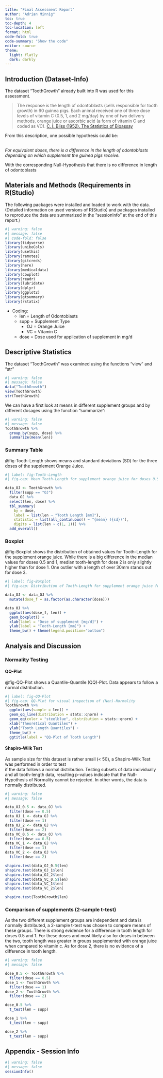```yaml
---
title: "Final Assessment Report"
author: "Adrian Minnig"
toc: true
toc-depth: 4
toc-location: left
format: html
code-fold: true
code-summary: "Show the code"
editor: source
theme:
  light: flatly
  dark: darkly
---
```


## Introduction (Dataset-Info)

The dataset "ToothGrowth" already built into R was used for this assessment.

> The response is the length of odontoblasts (cells responsible for tooth growth) in 60 guinea pigs. Each animal received one of three dose levels of vitamin C (0.5, 1, and 2 mg/day) by one of two delivery methods, orange juice or ascorbic acid (a form of vitamin C and coded as VC). [C. I. Bliss (1952). The Statistics of Bioassay](https://doi.org/10.1016/C2013-0-12584-6)

From this description, one possible hypothesis could be:

\
*For equivalent doses, there is a difference in the length of odontoblasts depending on which supplement the guinea pigs receive.*

With the corresponding Null-Hypothesis that there is no difference in length of odontoblasts\

## Materials and Methods (Requirements in R(Studio)

The following packages were installed and loaded to work with the data.\
(Detailed information on used versions of R(Studio) and packages installed to reproduce the data are summarized in the "sessionInfo" at the end of this report.)

```r
#| warning: false
#| message: false
#| code-fold: false
library(tidyverse)
library(unibeCols)
library(usethis)
library(remotes)
library(gitcreds)
library(here)
library(medicaldata)
library(cowplot)
library(readr)
library(lubridate)
library(dplyr)
library(ggplot2)
library(gtsummary)
library(rstatix)
```

-   Coding:
    -   len = Length of Odontoblasts
    -   supp = Supplement Type
        -   OJ = Orange Juice
        -   VC = Vitamin C
    -   dose = Dose used for application of supplement in mg/d

## Descriptive Statistics

The dataset "ToothGrowth" was examined using the functions "view" and "str"

```r
#| warning: false
#| message: false
data("ToothGrowth")
view(ToothGrowth)
str(ToothGrowth)
```

We can have a first look at means in different supplement groups and by different dosages using the function "summarize":

```r
#| warning: false
#| message: false
ToothGrowth %>%
  group_by(supp, dose) %>%
  summarize(mean(len))
```

### Summary Table

@fig-Tooth-Length shows means and standard deviations (SD) for the three doses of the supplement Orange Juice.

```r
#| label: fig-Tooth-Length
#| fig-cap: Mean Tooth-Length for supplement orange juice for doses 0.5, 1 and 2 mg/d

data_OJ <- ToothGrowth %>%
  filter(supp == "OJ")
  data_OJ %>%
  select(len, dose) %>%
  tbl_summary(
    by = dose, 
    label = list(len ~ "Tooth Length [mm]"),
    statistic = list(all_continuous() ~ "{mean} ({sd})"),
    digits = list(len ~ c(1, 1))) %>%
  add_overall()
```

### Boxplot

@fig-Boxplot shows the distribution of obtained values for Tooth-Length for the supplement orange juice. While there is a big difference in the median values for doses 0.5 and 1, median tooth-length for dose 2 is only slightly higher than for dose 1. One outlier with a length of over 30mm stands out for dose 3.

```r
#| label: fig-Boxplot
#| fig-cap: Distribution of Tooth-Length for supplement orange juice for doses 0.5, 1 and 2 mg/d

data_OJ <- data_OJ %>%
  mutate(dose_f = as.factor(as.character(dose)))

data_OJ %>%
  ggplot(aes(dose_f, len)) +
  geom_boxplot() +
  xlab(label = "Dose of supplement [mg/d]") +
  ylab(label = "Tooth-Length [mm]") +
  theme_bw() + theme(legend.position="bottom") 
```

## Analysis and Discussion

### Normality Testing

#### QQ-Plot

@fig-QQ-Plot shows a Quantile-Quantile (QQ)-Plot. Data appears to follow a normal distribution.

```r
#| label: fig-QQ-Plot
#| fig-cap: QQ-Plot for visual inspection of (Non)-Normality
ToothGrowth %>%
  ggplot(aes(sample = len)) + 
  geom_qq_line(distribution = stats::qnorm) +
  geom_qq(color = "steelblue", distribution = stats::qnorm) + 
  xlab("Theoretical Quantiles") +
  ylab("Tooth Length Quantiles") +
  theme_bw() +
  ggtitle(label = "QQ-Plot of Tooth Length")
```

#### Shapiro-Wilk Test

As sample size for this dataset is rather small (\< 50), a Shapiro-Wilk Test was performed in order to test\
if the data follows a normal distribution. Testing subsets of data individually and all tooth-length data, resulting p-values indicate that the Null-Hypothesis of Normality cannot be rejected. In other words, the data is normally distributed.

```r
#| warning: false
#| message: false

data_OJ_0.5 <- data_OJ %>%
  filter(dose == 0.5)
data_OJ_1 <- data_OJ %>%          
  filter(dose == 1)
data_OJ_2 <- data_OJ %>%          
  filter(dose == 2)
data_VC_0.5 <- data_OJ %>%
  filter(dose == 0.5)
data_VC_1 <- data_OJ %>%          
  filter(dose == 1)
data_VC_2 <- data_OJ %>%          
  filter(dose == 2)

shapiro.test(data_OJ_0.5$len)
shapiro.test(data_OJ_1$len)
shapiro.test(data_OJ_2$len)
shapiro.test(data_VC_0.5$len)
shapiro.test(data_VC_1$len)
shapiro.test(data_VC_2$len)

shapiro.test(ToothGrowth$len)
```

### Comparison of supplements (2-sample t-test)

As the two different supplement groups are independent and data is normally distributed, a 2-sample t-test was chosen to compare means of these groups. There is strong evidence for a difference in tooth length for doses 0.5 and 1. For these doses and most likely also for doses in between the two, tooth length was greater in groups supplemented with orange juice when compared to vitamin c. As for dose 2, there is no evidence of a difference in tooth length.

```r
#| warning: false
#| message: false

dose_0.5 <- ToothGrowth %>%
  filter(dose == 0.5)
dose_1 <- ToothGrowth %>%
  filter(dose == 1)
dose_2 <- ToothGrowth %>%
  filter(dose == 2)

dose_0.5 %>%
  t_test(len ~ supp)

dose_1 %>%
  t_test(len ~ supp)

dose_2 %>%
  t_test(len ~ supp) 
```

## Appendix - Session Info

```r
#| warning: false
#| message: false
sessionInfo()
```

